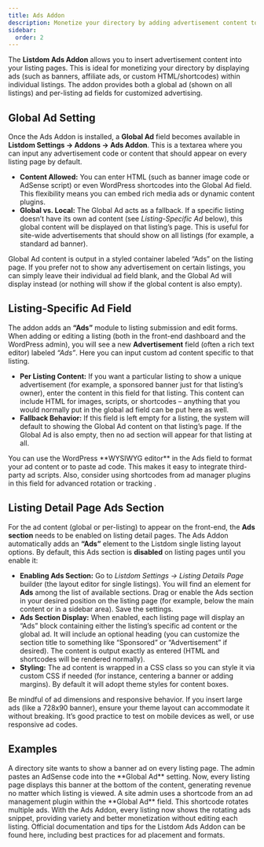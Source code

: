 ```yaml
---
title: Ads Addon
description: Monetize your directory by adding advertisement content to listing pages, with global or per-listing ad options.
sidebar:
  order: 2
---
```



The **Listdom Ads Addon** allows you to insert advertisement content into your listing pages. This is ideal for monetizing your directory by displaying ads (such as banners, affiliate ads, or custom HTML/shortcodes) within individual listings. The addon provides both a global ad (shown on all listings) and per-listing ad fields for customized advertising.

## Global Ad Setting

Once the Ads Addon is installed, a **Global Ad** field becomes available in **Listdom Settings → Addons → Ads Addon**. This is a textarea where you can input any advertisement code or content that should appear on every listing page by default.

- **Content Allowed:** You can enter HTML (such as banner image code or AdSense script) or even WordPress shortcodes into the Global Ad field. This flexibility means you can embed rich media ads or dynamic content plugins.  
- **Global vs. Local:** The Global Ad acts as a fallback. If a specific listing doesn’t have its own ad content (see *Listing-Specific Ad* below), this global content will be displayed on that listing’s page. This is useful for site-wide advertisements that should show on all listings (for example, a standard ad banner).

<Aside type="note">Global Ad content is output in a styled container labeled “Ads” on the listing page. If you prefer not to show any advertisement on certain listings, you can simply leave their individual ad field blank, and the Global Ad will display instead (or nothing will show if the global content is also empty).</Aside>

## Listing-Specific Ad Field

The addon adds an **“Ads”** module to listing submission and edit forms. When adding or editing a listing (both in the front-end dashboard and the WordPress admin), you will see a new **Advertisement** field (often a rich text editor) labeled *“Ads”*. Here you can input custom ad content specific to that listing.

- **Per Listing Content:** If you want a particular listing to show a unique advertisement (for example, a sponsored banner just for that listing’s owner), enter the content in this field for that listing. This content can include HTML for images, scripts, or shortcodes – anything that you would normally put in the global ad field can be put here as well.
- **Fallback Behavior:** If this field is left empty for a listing, the system will default to showing the Global Ad content on that listing’s page. If the Global Ad is also empty, then no ad section will appear for that listing at all.

<Aside type="tip">You can use the WordPress **WYSIWYG editor** in the Ads field to format your ad content or to paste ad code. This makes it easy to integrate third-party ad scripts. Also, consider using shortcodes from ad manager plugins in this field for advanced rotation or tracking <Badge text="Tip" />.</Aside>

## Listing Detail Page Ads Section

For the ad content (global or per-listing) to appear on the front-end, the **Ads section** needs to be enabled on listing detail pages. The Ads Addon automatically adds an **“Ads”** element to the Listdom single listing layout options. By default, this Ads section is **disabled** on listing pages until you enable it:

- **Enabling Ads Section:** Go to *Listdom Settings → Listing Details Page* builder (the layout editor for single listings). You will find an element for **Ads** among the list of available sections. Drag or enable the Ads section in your desired position on the listing page (for example, below the main content or in a sidebar area). Save the settings.
- **Ads Section Display:** When enabled, each listing page will display an “Ads” block containing either the listing’s specific ad content or the global ad. It will include an optional heading (you can customize the section title to something like “Sponsored” or “Advertisement” if desired). The content is output exactly as entered (HTML and shortcodes will be rendered normally).
- **Styling:** The ad content is wrapped in a CSS class so you can style it via custom CSS if needed (for instance, centering a banner or adding margins). By default it will adopt theme styles for content boxes.

<Aside type="caution">Be mindful of ad dimensions and responsive behavior. If you insert large ads (like a 728x90 banner), ensure your theme layout can accommodate it without breaking. It’s good practice to test on mobile devices as well, or use responsive ad codes.</Aside>

## Examples

<CardGrid>
  <Card title="Global Banner on All Listings">
    A directory site wants to show a banner ad on every listing page. The admin pastes an AdSense code into the **Global Ad** setting. Now, every listing page displays this banner at the bottom of the content, generating revenue no matter which listing is viewed.
  </Card>
  <Card title="Ad Manager Integration">
    A site admin uses a shortcode from an ad management plugin within the **Global Ad** field. <Badge text="Tip" /> This shortcode rotates multiple ads. With the Ads Addon, every listing now shows the rotating ads snippet, providing variety and better monetization without editing each listing.
  </Card>
</CardGrid>

<LinkCard href="https://listdom.net/products/listdom-ads-addon" title="Listdom Ads Addon Info">
  Official documentation and tips for the Listdom Ads Addon can be found here, including best practices for ad placement and formats.
</LinkCard>
